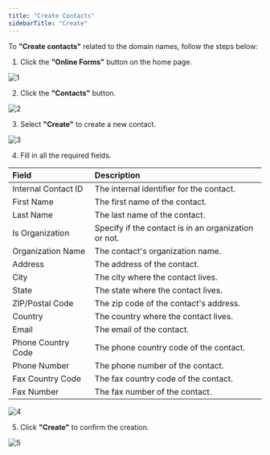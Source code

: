 ```yaml
---
title: "Create Contacts"
sidebarTitle: "Create"
---
```


To **"Create contacts"** related to the domain names, follow the steps below:

1. Click the **"Online Forms"** button on the home page.

![1](/images/formcontactsimages/1.png)

2. Click the **"Contacts"** button.

![2](/images/formcontactsimages/2.png)

3. Select **"Create"** to create a new contact.

![3](/images/formcontactsimages/3.png)

4. Fill in all the required fields.

| Field               | Description                                          |
| :------------------ | :--------------------------------------------------- |
| Internal Contact ID | The internal identifier for the contact.             |
| First Name          | The first name of the contact.                       |
| Last Name           | The last name of the contact.                        |
| Is Organization     | Specify if the contact is in an organization or not. |
| Organization Name   | The contact's organization name.                     |
| Address             | The address of the contact.                          |
| City                | The city where the contact lives.                    |
| State               | The state where the contact lives.                   |
| ZIP/Postal Code     | The zip code of the contact's address.               |
| Country             | The country where the contact lives.                 |
| Email               | The email of the contact.                            |
| Phone Country Code  | The phone country code of the contact.               |
| Phone Number        | The phone number of the contact.                     |
| Fax Country Code    | The fax country code of the contact.                 |
| Fax Number          | The fax number of the contact.                       |


![4](/images/formcontactsimages/4.png)

5. Click **"Create"** to confirm the creation.

![5](/images/formcontactsimages/5.png)